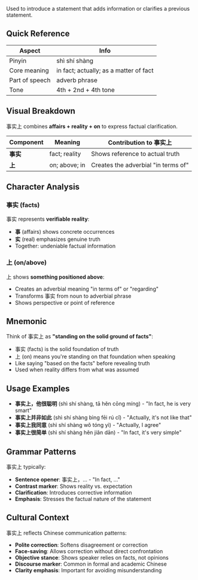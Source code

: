 Used to introduce a statement that adds information or clarifies a previous statement.

## Quick Reference

| Aspect         | Info                                   |
| -------------- | -------------------------------------- |
| Pinyin         | shì shí shàng                          |
| Core meaning   | in fact; actually; as a matter of fact |
| Part of speech | adverb phrase                          |
| Tone           | 4th + 2nd + 4th tone                   |

## Visual Breakdown

事实上 combines **affairs + reality + on** to express factual clarification.

| Component | Meaning       | Contribution to 事实上              |
| --------- | ------------- | ----------------------------------- |
| **事实**  | fact; reality | Shows reference to actual truth     |
| **上**    | on; above; in | Creates the adverbial "in terms of" |

## Character Analysis

### 事实 (facts)

事实 represents **verifiable reality**:

- **事** (affairs) shows concrete occurrences
- **实** (real) emphasizes genuine truth
- Together: undeniable factual information

### 上 (on/above)

上 shows **something positioned above**:

- Creates an adverbial meaning "in terms of" or "regarding"
- Transforms 事实 from noun to adverbial phrase
- Shows perspective or point of reference

## Mnemonic

Think of 事实上 as **"standing on the solid ground of facts"**:

- 事实 (facts) is the solid foundation of truth
- 上 (on) means you're standing on that foundation when speaking
- Like saying "based on the facts" before revealing truth
- Used when reality differs from what was assumed

## Usage Examples

- **事实上，他很聪明** (shì shí shàng, tā hěn cōng míng) - "In fact, he is very smart"
- **事实上并非如此** (shì shí shàng bìng fēi rú cǐ) - "Actually, it's not like that"
- **事实上我同意** (shì shí shàng wǒ tóng yì) - "Actually, I agree"
- **事实上很简单** (shì shí shàng hěn jiǎn dān) - "In fact, it's very simple"

## Grammar Patterns

事实上 typically:

- **Sentence opener**: 事实上，... - "In fact, ..."
- **Contrast marker**: Shows reality vs. expectation
- **Clarification**: Introduces corrective information
- **Emphasis**: Stresses the factual nature of the statement

## Cultural Context

事实上 reflects Chinese communication patterns:

- **Polite correction**: Softens disagreement or correction
- **Face-saving**: Allows correction without direct confrontation
- **Objective stance**: Shows speaker relies on facts, not opinions
- **Discourse marker**: Common in formal and academic Chinese
- **Clarity emphasis**: Important for avoiding misunderstanding
